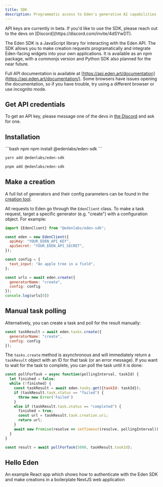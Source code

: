 ```yaml
---
title: SDK
description: Programmatic access to Eden's generative AI capabilities
---
```


<Info>
API keys are currently in beta. If you'd like to use the SDK, please reach out to the devs on [Discord](https://discord.com/invite/4dSYwDT).
</Info>

The Eden SDK is a JavaScript library for interacting with the Eden API. The SDK allows you to make creation requests programatically and integrate Eden-facing widgets into your own applications. It is available as an npm package, with a commonjs version and Python SDK also planned for the near future.

Full API documentation is available at [https://api.eden.art/documentation](https://api.eden.art/documentation/). Some browsers have issues opening the documentation, so if you have trouble, try using a different browser or use incognito mode.

## Get API credentials

To get an API key, please message one of the devs in [the Discord](https://discord.com/invite/4dSYwDT) and ask for one.

## Installation

<CodeGroup>
```bash npm
npm install @edenlabs/eden-sdk
```

```bash yarn
yarn add @edenlabs/eden-sdk
```

```bash pnpm
pnpm add @edenlabs/eden-sdk
```
</CodeGroup>

## Make a creation

A full list of generators and their config parameters can be found in the [creation tool](https://beta.eden.art/create).

All requests to Eden go through the `EdenClient` class. To make a task request, target a specific generator (e.g. "create") with a configuration object. For example:

```javascript
import {EdenClient} from "@edenlabs/eden-sdk";

const eden = new EdenClient({
  apiKey: "YOUR_EDEN_API_KEY",
  apiSecret: "YOUR_EDEN_API_SECRET",
});

const config = {
  text_input: "An apple tree in a field",
};

const urls = await eden.create({
  generatorName: "create",
  config: config
});
console.log(urls[0])
```

## Manual task polling

Alternatively, you can create a task and poll for the result manually:

```javascript
const taskResult = await eden.tasks.create({
  generatorName: "create", 
  config: config
});
```

The `tasks.create` method is asynchronous and will immediately return a `taskResult` object with an ID for that task (or an error message). If you want to wait for the task to complete, you can poll the task until it is done:

```javascript
const pollForTask = async function(pollingInterval, taskId) {
  let finished = false;
  while (!finished) {
    const taskResult = await eden.tasks.get({taskId: taskId});
    if (taskResult.task.status == "failed") {
      throw new Error('Failed')
    }
    else if (taskResult.task.status == "completed") {
      finished = true;
      const url = taskResult.task.creation.uri;
      return url;
    }
    await new Promise(resolve => setTimeout(resolve, pollingInterval))
  }
}

const result = await pollForTask(5000, taskResult.taskId);
```

## Hello Eden

<Card title="Example React App" icon="github" href="https://github.com/edenartlab/hello-eden">
  An example React app which shows how to authenticate with the Eden SDK and make creations in a boilerplate NextJS web application
</Card>